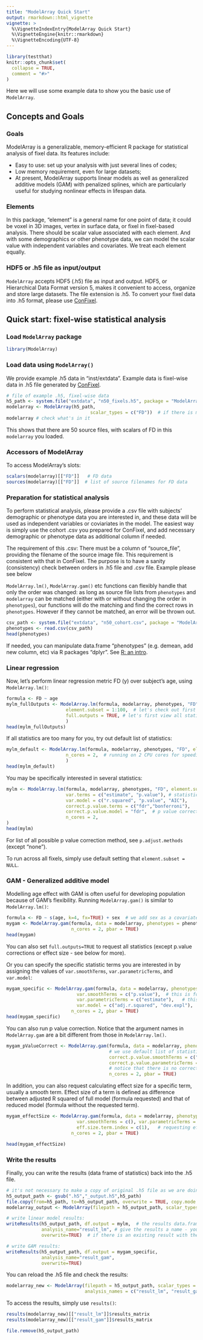 ```yaml
---
title: "ModelArray Quick Start"
output: rmarkdown::html_vignette
vignette: >
  %\VignetteIndexEntry{ModelArray Quick Start}
  %\VignetteEngine{knitr::rmarkdown}
  %\VignetteEncoding{UTF-8}
---
```


```r
library(testthat)
knitr::opts_chunk$set(
  collapse = TRUE,
  comment = "#>"
)
```
Here we will use some example data to show you the basic use of `ModelArray`.

## Concepts and Goals
### Goals
ModelArray is a generalizable, memory-efficient R package for statistical analysis of fixel data. Its features include:

* Easy to use: set up your analysis with just several lines of codes;
* Low memory requirement, even for large datasets;
* At present, ModelArray supports linear models as well as generalized additive models (GAM) with penalized splines, which are particularly useful for studying nonlinear effects in lifespan data.  

### Elements
In this package, "element" is a general name for one point of data; it could be voxel in 3D images, vertex in surface data, or fixel in fixel-based analysis. There should be scalar value associated with each element. And with some demographics or other phenotype data, we can model the scalar value with independent variables and covariates. We treat each element equally.

### HDF5 or .h5 file as input/output
`ModelArray` accepts HDF5 (.h5) file as input and output. HDF5, or Hierarchical Data Format version 5, makes it convenient to access, organize and store large datasets. The file extension is .h5. To convert your fixel data into .h5 format, please use [ConFixel](https://github.com/PennLINC/ConFixel).

## Quick start: fixel-wise statistical analysis
### Load `ModelArray` package
```r
library(ModelArray)
```

### Load data using `ModelArray()`
We provide example .h5 data in "inst/extdata". Example data is fixel-wise data in .h5 file generated by [ConFixel](https://github.com/PennLINC/ConFixel). 
```r
# file of example .h5, fixel-wise data
h5_path <- system.file("extdata", "n50_fixels.h5", package = "ModelArray")
modelarray <- ModelArray(h5_path, 
                               scalar_types = c("FD"))  # if there is more than one metric, you can do: c("FD", "FDC")
modelarray # check what's in it    
```
This shows that there are 50 source files, with scalars of FD in this `modelarray` you loaded.


### Accessors of ModelArray
To access ModelArray's slots:
```r
scalars(modelarray)[["FD"]]   # FD data
sources(modelarray)[["FD"]]  # list of source filenames for FD data
```

### Preparation for statistical analysis
To perform statistical analysis, please provide a .csv file with subjects' demographic or phenotype data you are interested in, and these data will be used as independent variables or coviariates in the model. The easiest way is simply use the cohort .csv you prepared for ConFixel, and add necessary demographic or phenotype data as additional column if needed. \

The requirement of this .csv: There must be a column of "source_file", providing the filename of the source image file. This requirement is consistent with that in ConFixel. The purpose is to have a sanity (consistency) check between orders in .h5 file and .csv file. Example please see below \

`ModelArray.lm()`, `ModelArray.gam()` etc functions can flexibly handle that only the order was changed: as long as source file lists from `phenotypes` and `modelarray` can be matched (either with or without changing the order in `phenotypes`), our functions will do the matching and find the correct rows in `phenotypes`. However if they cannot be matched, an error will be thrown out.



```r
csv_path <- system.file("extdata", "n50_cohort.csv", package = "ModelArray")  # 
phenotypes <- read.csv(csv_path)   
head(phenotypes)
```
If needed, you can manipulate data.frame "phenotypes" (e.g. demean, add new column, etc) via R packages "dplyr". See [R: an intro](https://pennlinc.github.io/ModelArray/articles/basic_r_intro.html).



### Linear regression
Now, let's perform linear regression metric FD (y) over subject's age, using `ModelArray.lm()`:
```r
formula <- FD ~ age
mylm_fullOutputs <- ModelArray.lm(formula, modelarray, phenotypes, "FD",  # dependent variable
                      element.subset = 1:100,  # let's check out first 100 fixels
                      full.outputs = TRUE, # let's first view all statistics
                      )
head(mylm_fullOutputs)
```
If all statistics are too many for you, try out default list of statistics:
```r
mylm_default <- ModelArray.lm(formula, modelarray, phenotypes, "FD", element.subset = 1:100,  
                      n_cores = 2,  # running on 2 CPU cores for speeding up
                      )
head(mylm_default)
```

You may be specifically interested in several statistics:
```r
mylm <- ModelArray.lm(formula, modelarray, phenotypes, "FD", element.subset = 1:100, 
                      var.terms = c("estimate", "p.value"), # statistics for terms such as intercept, age
                      var.model = c("r.squared", "p.value", "AIC"),    # statistics for the model
                      correct.p.value.terms = c("fdr","bonferroni"),   # p value corrections for terms (i.e. age and intercept in our case)
                      correct.p.value.model = "fdr",  # p value corrections for linear model
                      n_cores = 2,
)
head(mylm)
```
For list of all possible p value correction method, see `p.adjust.methods` (except "none").

To run across all fixels, simply use default setting that `element.subset = NULL`.

### GAM - Generalized additive model
Modelling age effect with GAM is often useful for developing population because of GAM's flexibility. Running `ModelArray.gam()` is similar to `ModelArray.lm()`:
```r
formula <- FD ~ s(age, k=4, fx=TRUE) + sex  # we add sex as a covariate
mygam <- ModelArray.gam(formula, data = modelarray, phenotypes = phenotypes, scalar = "FD", element.subset = 1:100,
                        n_cores = 2, pbar = TRUE)
head(mygam)
```
You can also set `full.outputs=TRUE` to request all statistics (except p.value corrections or effect size - see below for more). 

Or you can specify the specific statistic terms you are interested in by assigning the values of `var.smoothTerms`, `var.parametricTerms`, and `var.model`:
```r
mygam_specific <- ModelArray.gam(formula, data = modelarray, phenotypes = phenotypes, scalar = "FD", element.subset = 1:100,
                          var.smoothTerms = c("p.value"),  # this is for smooth term, e.g. s(age) in our case
                          var.parametricTerms = c("estimate"),   # this is for parametric term, e.g. sex in our case
                          var.model = c("adj.r.squared", "dev.expl"),  # this is for the model
                        n_cores = 2, pbar = TRUE)
head(mygam_specific)
```

You can also run p value correction. Notice that the argument names in `ModelArray.gam` are a bit different from those in `ModelArray.lm()`.
```r
mygam_pValueCorrect <- ModelArray.gam(formula, data = modelarray, phenotypes = phenotypes, scalar = "FD", element.subset = 1:100,
                                      # we use default list of statistics output here
                                      correct.p.value.smoothTerms = c("fdr","bonferroni"),  # for smooth terms, i.e. s(age) in our case
                                      correct.p.value.parametricTerms = c("bonferroni"),  # for parametric terms, i.e. sex (and intercept) in our case
                                      # notice that there is no correction for model, as there is no p.value for GAM model
                                      n_cores = 2, pbar = TRUE)

```

In addition, you can also request calculating effect size for a specific term, usually a smooth term. Effect size of a term is defined as  difference between adjusted R squared of full model (formula requested) and that of reduced model (formula without the requested term).
```r
mygam_effectSize <- ModelArray.gam(formula, data = modelarray, phenotypes = phenotypes, scalar = "FD", element.subset = 1:100,
                          var.smoothTerms = c(), var.parametricTerms = c(), var.model = c("adj.r.squared"),  
                          eff.size.term.index = c(1),   # requesting effect size for the 1st term on right hand side of formula, i.e. s(age) in this case
                        n_cores = 2, pbar = TRUE)

head(mygam_effectSize)
```

### Write the results 
Finally, you can write the results (data frame of statistics) back into the .h5 file. 
```r
# it's not necessary to make a copy of original .h5 file as we are doing here - you can write the results into original one. Here we make a copy only not to overwrite the example data we provide in the package.
h5_output_path <- gsub(".h5","_output.h5",h5_path)
file.copy(from=h5_path, to=h5_output_path, overwrite = TRUE, copy.mode = TRUE, copy.date = TRUE)
modelarray_output <- ModelArray(filepath = h5_output_path, scalar_types = "FD")

# write linear model results:
writeResults(h5_output_path, df.output = mylm,  # the results data.frame you got
             analysis_name="result_lm", # give the results a name - you will use this name again when converting back to .mif in ConFixel
             overwrite=TRUE)  # if there is an existing result with the same name in .h5, overwrite it

# write GAM results:
writeResults(h5_output_path, df.output = mygam_specific,  
             analysis_name="result_gam", 
             overwrite=TRUE)

```


You can reload the .h5 file and check the results:
```r
modelarray_new <- ModelArray(filepath = h5_output_path, scalar_types = "FD",
                             analysis_names = c("result_lm", "result_gam"))   # you can load more than one result at a time
```

To access the results, simply use `results()`:
```r
results(modelarray_new)[["result_lm"]]$results_matrix
results(modelarray_new)[["result_gam"]]$results_matrix
```


```r
file.remove(h5_output_path)

```



